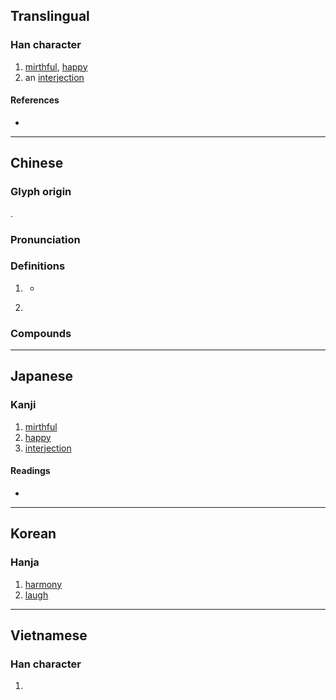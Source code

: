 {{also|譆}}
{{character info}}
==Translingual==

===Han character===
{{Han char|rn=30|rad=口|as=12|sn=15|four=64061|canj=RGRR|ids=⿰口喜}}

# [[mirthful]], [[happy]]
# an [[interjection]]

====References====
* {{Han ref|kx=0207.300|dkj=04276|dj=0430.250|hdz=10680.150|uh=563B|ud=22075|bh=BC48|bd=48200}}

----

==Chinese==
{{zh-forms|alt=*譆,𡃨}}

===Glyph origin===
{{Han etym}}
{{Han compound|口|喜|ls=psc|c1=s|c2=p|t1=mouth}}.

===Pronunciation===
{{zh-pron
|m=xī
|c=hei1
|h=pfs=
|md=
|mn=hi
|w=
|mc=y
|oc=y
|cat=interj
}}

===Definitions===
{{zh-hanzi}}

# {{lb|zh|interjection}} {{n-g|expression of [[surprise]]}}
#* {{zh-x|嘻，甚-矣 憊！雖然，吾 今 取 此 然後 而 歸 爾。|'''What?!''' How exhausted they truly are! But still, I will today conquer this town before returning.|ref=Gongyangzhuan}}
# {{lb|zh|onomatopoeia}} {{n-g|representation for [[laughter]]}}

===Compounds===
{{zh-der|嘻哈|嘻笑|嘻和|嘻嘻|嘻嘻哈哈|噫嘻|嘻嘻笑笑|嘻嘻嗄嗄|嘻皮笑臉|樂嘻嘻|笑嘻嘻|言笑嘻怡|嘻嘻嘩嘩:hi-hi-hōa-hōa;Min Nan}}

----

==Japanese==

===Kanji===
{{ja-kanji|grade=|rs=口12}}

# [[mirthful]]
# [[happy]]
# [[interjection]]

====Readings====
* {{ja-readings
|goon=き
|kanon=い
|kun=[[いましめ]] (imashime), [[やはらぐ]] (yaharagu), [[ああ]] (aa), [[わらふ]] (warafu)
}}

----

==Korean==

===Hanja===
{{ko-hanja|hangeul=희|rv=hui|mr=hŭi}}

# [[harmony]]
# [[laugh]]

----

==Vietnamese==

===Han character===
{{vi-readings|reading=hi, hảy, hề, hì, hí|rs=口12}}

# {{rfdef|vi|sort=口12}}